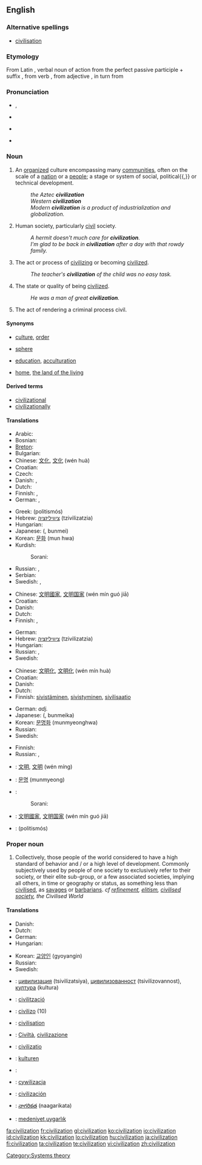 {{wikipedia}}
==English==

===Alternative spellings===
* [[civilisation]]  {{qualifier|Commonwealth}}

===Etymology===
From Latin {{term|lang=la|civilizatio}}, verbal noun of action from the perfect passive participle {{term|lang=la|civilizatus}} + suffix {{term|lang=la|-io}}, from verb {{term|lang=la|civilizare}}, from adjective {{term|lang=la|civilis}}, in turn from {{term|lang=la|civis||citizen}}

===Pronunciation===
* {{a|UK}} {{IPA|sɪvəlaɪˈzeɪʃən}}, {{IPA|sɪvəlɪˈzeɪʃən}}
* {{a|US}} {{IPA|sivɪlɪˈzeɪʃən}} <!-- Should be checked. Ferike333 -->
* {{audio|en-us-civilization.ogg|Audio (US)}}
* {{a|Australia}} {{IPA|sɪvəlaɪˈzeɪʃən}}

===Noun===
{{en-noun}}

# An [[organized]] culture encompassing many [[community|communities]], often on the scale of a [[nation]] or a [[people]]; a stage or system of social, political{{,}} or technical development.
#: ''the Aztec '''civilization'''''
#: ''Western '''civilization'''''
#: ''Modern '''civilization''' is a product of industrialization and globalization.''
# {{uncountable}} Human society, particularly [[civil]] society.
#: ''A hermit doesn't much care for '''civilization'''.''
#: ''I'm glad to be back in '''civilization''' after a day with that rowdy family.''
# The act or process of [[civilize|civilizing]] or becoming [[civilize|civilized]].
#: ''The teacher's '''civilization''' of the child was no easy task.''
# The state or quality of being [[civilized]].
#: ''He was a man of great '''civilization'''.''
# {{obsolete}} The act of rendering a criminal process civil.

====Synonyms====
* {{sense|large-scale stage of societal development}} [[culture]], [[order]]
* {{sense|group of countries}} [[sphere]]
* {{sense|act of civilizing}} [[education]], [[acculturation]]
* {{sense|preferred human society}} [[home]], [[the land of the living]]

====Derived terms====
* [[civilizational]]
* [[civilizationally]]

====Translations====
{{trans-top|organized culture}}
* Arabic: {{t+|ar|حضارة|f|tr=hidaara|sc=Arab}}
* Bosnian: {{t-|bs|civilizacija}}
* [[Breton]]: {{t-|br|sevenadur|m|xs=Breton}}
* Bulgarian: {{t+|bg|цивилизация|f|sc=Cyrl}}
* Chinese: [[文化]], [[文化]] (wén huà)
* Croatian: {{t-|hr|civilizacija|f|alt=civilizácija}}
* Czech: {{t+|cs|civilizace|f}}
* Danish: {{t-|da|civilisation|c}}, {{t-|da|kultur|c}}
* Dutch: {{t+|nl|beschaving}}
* Finnish: {{t+|fi|kulttuuri}}, {{t-|fi|sivilisaatio}}
* German: {{t-|de|Zivilisation|f}}, {{t+|de|Kultur|f}}
{{trans-mid}}
* Greek: {{t|el|πολιτισμός|m|sc=Grek}} (politismós)
* Hebrew: [[ציוויליזציה]] (tzivilizatzia) {{f}}
* Hungarian: {{t+|hu|civilizáció}}
* Japanese: {{Jpan|[[文明]]}} ({{Jpan|[[ぶんめい]]}}, bunmei)
* Korean: [[문화]] (mun hwa)
* Kurdish:
*: Sorani: {{t|ku|ئاوه‌دانی|tr=AwadAni|sc=ku-Arab}}
* Russian: {{t+|ru|цивилизация|f|tr=civilizácija|sc=Cyrl}}, {{t+|ru|культура|f|tr=kul'túra|sc=Cyrl}}
* Serbian: {{t-|sr|civilizacija}}
* Swedish: {{t-|sv|civilisation|c}}, {{t+|sv|kultur|c}}
{{trans-bottom}}

{{trans-top|human society}}
* Chinese: [[文明]][[國家]], [[文明]][[国家]] (wén mín guó jiā)
* Croatian: {{t-|hr|civilizacija|f|alt=civilizácija}}
* Danish: {{t-|da|civilisation|c}}
* Dutch: {{t|nl|bewoonde wereld}}
* Finnish: {{t+|fi|sivistys}}, {{t-|fi|sivistynyt}} {{t+|fi|yhteiskunta}}
{{trans-mid}}
* German: {{t+|de|Kultur|f}}
* Hebrew: [[ציוויליזציה]] (tzivilizatzia) {{f}}
* Hungarian: {{t+|hu|civilizáció}}
* Russian: {{t+|ru|цивилизация|f|tr=civilizácija|sc=Cyrl}}, {{t+|ru|культура|f|tr=kul'túra|sc=Cyrl}}
* Swedish: {{t-|sv|civilisation|c}}
{{trans-bottom}}

{{trans-top|act or process of civilizing or becoming civilized}}
* Chinese: [[文明化]], [[文明化]] (wén mín huà)
* Croatian: {{t-|hr|civiliziranost|f|alt=civilìzīranōst}}
* Danish: {{t|da|civilisering|c}}
* Dutch: {{t|nl|civilisatie}}
* Finnish: [[sivistää|sivistäminen]], [[sivistyä|sivistyminen]], [[sivilisaatio]]
{{trans-mid}}
* German: {{t+|de|zivilisiert}} ''adj.''
* Japanese: {{Jpan|[[文明化]]}} ({{Jpan|[[ぶんめいか]]}}, bunmeika)
* Korean: [[문명화]] (munmyeonghwa)
* Russian: {{t+|ru|цивилизация|f|tr=civilizácija|sc=Cyrl}}
* Swedish: {{t|sv|civilisering|c}}
{{trans-bottom}}

{{trans-top|state or quality of being civilized}}
* Finnish: {{t|fi|sivistyneiyys}}
* Russian: {{t|ru|цивилизованность|f|tr=civilizóvannost'|sc=Cyrl}}, {{t+|ru|культура|f|tr=kul'túra|sc=Cyrl}}
{{trans-mid}}
{{trans-bottom}}

{{checktrans-top}}
<!-- these were under advanced state of society-->
* {{ttbc|Chinese}}: [[文明]], [[文明]] (wén míng)
* {{ttbc|Korean}}: [[문명]] (munmyeong)
* {{ttbc|Kurdish}}:
*: Sorani: {{t|ku|شارستانێتی|tr=shAristAneti|sc=ku-Arab}}
{{trans-mid}}
<!-- these were under achievements of communal understanding -->
* {{ttbc|Chinese}}: [[文明]][[國家]], [[文明]][[国家]] (wén mín guó jiā)
* {{ttbc|Greek}}: {{t|el|πολιτισμός|m|sc=Grek}} (politismós)
{{trans-bottom}}

===Proper noun===
{{en-proper noun}}

# Collectively, those people of the world considered to have a high standard of behavior and / or a high level of development. Commonly subjectively used by people of one society to exclusively refer to their society, or their elite sub-group, or a few associated societies, implying all others, in time or geography or status, as something less than [[civilise|civilised]], as [[savage|savages]] or [[barbarian|barbarians]]. ''cf [[refinement]], [[elitism]], [[civilised society]], the Civilised World''

====Translations====
{{trans-top|people of the world considered to have a high standard of behavior}}
* Danish: {{t-|da|civilisation|c}}
* Dutch: {{t+|nl|beschaving}}
* German: {{t-|de|Zivilisation|f}}
* Hungarian: {{t+|hu|civilizáció}}
{{trans-mid}}
* Korean: [[교양인]] (gyoyangin)
* Russian: {{t+|ru|цивилизация|f|tr=civilizácija|sc=Cyrl}}
* Swedish: {{t-|sv|civilisation|c}}
{{trans-bottom}}

{{checktrans-top}}
<!--Please remove this section once all the words are moved to their appropriate translation table above-->
* {{ttbc|Bulgarian}}: [[цивилизация]] (tsivilizatsiya), [[цивилизованност]] (tsivilizovannost), [[култура]] (kultura)
* {{ttbc|Catalan}}: [[civilització]]
* {{ttbc|Esperanto}}: [[civilizo]] (10)
* {{ttbc|French}}: [[civilisation]]
{{trans-mid}}
* {{ttbc|Italian}}: [[Civiltà]], [[civilizazione]]
* {{ttbc|Latin}}: [[civilizatio]]
* {{ttbc|Norwegian}}: [[kulturen]] {{f}}
* {{ttbc|Persian}}: {{fa-Arab|[[تمدن|تمدّن]]}}
* {{ttbc|Polish}}: [[cywilizacja]]
* {{ttbc|Spanish}}: [[civilización]]
* {{ttbc|Telugu}}: [[నాగరికత]] (naagarikata)
* {{ttbc|Turkish}}: [[medeniyet]],[[uygarlık]]
{{trans-bottom}}

[[Category:Systems theory]]

[[fa:civilization]]
[[fr:civilization]]
[[gl:civilization]]
[[ko:civilization]]
[[io:civilization]]
[[id:civilization]]
[[kk:civilization]]
[[lo:civilization]]
[[hu:civilization]]
[[ja:civilization]]
[[fi:civilization]]
[[ta:civilization]]
[[te:civilization]]
[[vi:civilization]]
[[zh:civilization]]